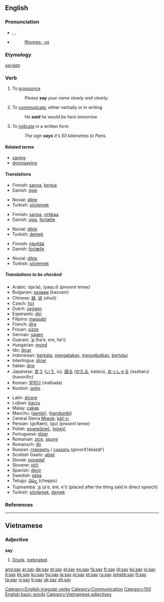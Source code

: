 {{wikipedia}}
==English==

{{rank|am|way|even|123|say|well|many|work}}

===Pronunciation===
*{{AHD|sā}}, {{IPA|/seɪ/}}, {{SAMPA|/seI/}}
*{{audio|en-us-say.ogg|Audio (US)}}
*: [[Rhymes:English:-eɪ|Rhymes: -eɪ]]

===Etymology===
{{OE.}} ''[[secġan]]''

===Verb===
{{en-verb|says|saying|said}}

# To [[pronounce]]
#: ''Please '''say''' your name slowly and clearly.''
# To [[communicate]], either verbally or in writing
#: ''He '''said''' he would be here tomorrow.''
# To [[indicate]] in a written form
#: ''The sign '''says''' it's 50 kilometres to Paris.''

====Related terms====
*[[saying]]
*[[doomsaying]]

====Translations====
{{trans-top|To pronounce}}
*Finnish: [[sanoa]], [[kertoa]]
*Danish: [[sige]]
{{trans-mid}}
*Novial: [[dikte]]
*Turkish: [[söylemek]]
{{trans-bottom}}

{{trans-top|To communicate verbally or in writing}}
*Finnish: [[sanoa]], [[virkkaa]]
*Danish: [[sige]], [[fortælle]]
{{trans-mid}}
*Novial: [[dikte]]
*Turkish: [[demek]]
{{trans-bottom}}

{{trans-top|To indicate in a written form}}
*Finnish: [[näyttää]]
*Danish: [[fortælle]]
{{trans-mid}}
*Novial: [[dikte]]
*Turkish: [[söylemek]]
{{trans-bottom}}

=====Translations to be checked=====
{{top}}
*Arabic: {{ARchar|[[قال]]}} (qa:la), {{ARchar|[[يقول|يَقول]]}} (yaqu:l) ''(present tense)''
*Bulgarian: [[казвам]] (kazvam)
*Chinese: [[說]], [[说]] (shuō)
*Czech: [[říct]]
*Dutch: [[zeggen]]
*Esperanto: [[diri]]
*Filipino: [[magsabi]]
*French: [[dire]]
*Frisian: [[sizze]]
*German: [[sagen]]
*Guaraní: [['e]] (ha'e, ere, he'i)
*Hungarian: [[mond]]
*Ido: [[dicar]]
*Indonesian: [[kata|berkata]], [[kata|mengatakan]], [[sebut|menyebutkan]], [[tutur|bertutur]]
*Interlingua: [[dicer]]
*Italian: [[dire]]
*Japanese: [[言う]] ([[いう]], iu), [[語る]] ([[かたる]], kataru), [[おっしゃる]] (ossharu) (honorific)
*Korean: [[말하다]] (malhada)
*Kurdish: [[gotin]]
{{mid}}
*Latin: [[dicere]]
*Lojban: [[bacru]]
*Malay: [[cakap]]
*Manchu: ([[sembi]]), ([[hendumbi]])
*Central Sierra [[Miwok]]: [[káčˑy-]]
*Persian: {{FAchar|[[گفتن|گُفتَن]]}} (goftæn), {{FAchar|[[گو]]}} (gu) ''(present tense)''
*Polish: [[powiedzieć]], [[mówić]]
*Portuguese: [[dizer]]
*Romanian: [[zice]], [[spune]]
*Romansch: [[dir]]
*Russian: [[говорить]] / [[сказать]] (govorít’/skazát’)
*Scottish Gaelic: [[abair]]
*Slovak: [[povedať]]
*Slovene: [[reči]]
*Spanish: [[decir]]
*Swedish: [[säga]]
*Telugu: [[చెప్పు]] (cheppu)
*Tupinambá: [['e]] (a'e, eré, e'i) (placed after the thing said in direct speech)
*Turkish: [[söylemek]], [[demek]]
{{bottom}}

===References===
{{R:Century 1911}}
{{R:Webster 1913}}

[[Category:English irregular verbs]]

----

==Vietnamese==

===Adjective===
'''say'''

# [[drunk|Drunk]], [[inebriated]].

[[Category:Communication]]
[[Category:100 English basic words]]
[[Category:Vietnamese adjectives]]

[[ang:say]]
[[ar:say]]
[[de:say]]
[[et:say]]
[[el:say]]
[[es:say]]
[[fa:say]]
[[fr:say]]
[[gl:say]]
[[ko:say]]
[[io:say]]
[[it:say]]
[[kk:say]]
[[ku:say]]
[[hu:say]]
[[ja:say]]
[[pl:say]]
[[pt:say]]
[[ru:say]]
[[simple:say]]
[[fi:say]]
[[ta:say]]
[[vi:say]]
[[tr:say]]
[[uk:say]]
[[zh:say]]